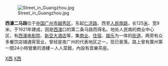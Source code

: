 {{Unreferenced|time=2020-03-17T07:55:54+00:00}}
[[File:Street_in_Guangzhou.jpg|thumb]]

'''西濠二马路'''位于[[中国|中国]][[广州市|广州市]][[越秀区|越秀区]]，东起[[仁济路|仁济路]]、西至[[人民路_(广州)|人民南路]]，长125[[米_(單位)|米]]、宽9米，于1921年建成，因是[[西濠|西濠]]口的第二条马路而得名。地处人民南的商业中心区，有[[西濠电影院|西濠电影院]]、[[新亚大酒店|新亚大酒店]]等，集[[商业|商业]]、[[住宿|住宿]]、[[娱乐|娱乐]]为一体的[[街道|街道]]，两旁有众多餐饮店铺通宵营业，曾经是夜广州的代表地区之一，现已衰落。路上曾有廣州第一間24小時營業的酒樓－人人菜館，內設有音樂茶座。

[[Category:广州市街道|X西]]
[[Category:越秀区道路|X西]]